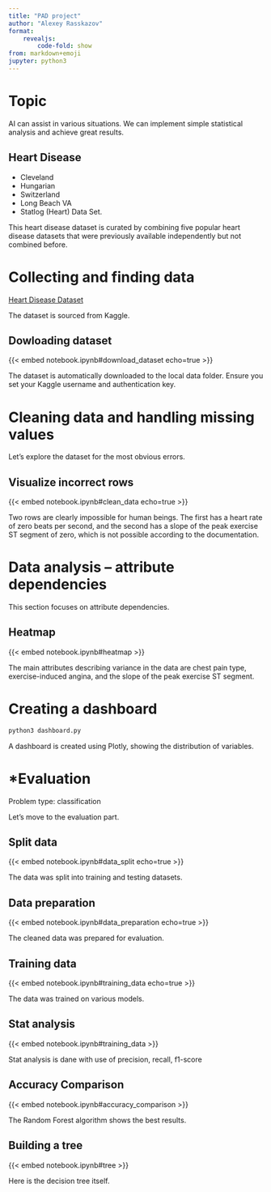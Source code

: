```yaml
---
title: "PAD project"
author: "Alexey Rasskazov"
format: 
    revealjs:
        code-fold: show
from: markdown+emoji
jupyter: python3
---
```


# Topic

::: {.notes}
AI can assist in various situations. We can implement simple statistical analysis and achieve great results.
:::

## Heart Disease

- Cleveland
- Hungarian
- Switzerland
- Long Beach VA
- Statlog (Heart) Data Set.

::: {.notes}
This heart disease dataset is curated by combining five popular heart disease datasets that were previously available independently but not combined before.
:::

# Collecting and finding data

[Heart Disease Dataset](https://www.kaggle.com/datasets/mexwell/heart-disease-dataset)

::: {.notes}
The dataset is sourced from Kaggle.
:::

## Dowloading dataset

{{< embed notebook.ipynb#download_dataset echo=true >}}

::: {.notes}
The dataset is automatically downloaded to the local data folder. Ensure you set your Kaggle username and authentication key.
:::

# Cleaning data and handling missing values

::: {.notes}
Let's explore the dataset for the most obvious errors.
:::

## Visualize incorrect rows

{{< embed notebook.ipynb#clean_data echo=true >}}

::: {.notes}
Two rows are clearly impossible for human beings. The first has a heart rate of zero beats per second, and the second has a slope of the peak exercise ST segment of zero, which is not possible according to the documentation.
:::

# Data analysis – attribute dependencies

::: {.notes}
This section focuses on attribute dependencies.
:::

## Heatmap

{{< embed notebook.ipynb#heatmap >}}

::: {.notes}
The main attributes describing variance in the data are chest pain type, exercise-induced angina, and the slope of the peak exercise ST segment.
:::

# Creating a dashboard

```bash
python3 dashboard.py
```

::: {.notes}
A dashboard is created using Plotly, showing the distribution of variables.
:::

# *Evaluation
Problem type: classification

::: {.notes}
Let's move to the evaluation part.
:::

## Split data

{{< embed notebook.ipynb#data_split echo=true >}}

::: {.notes}
The data was split into training and testing datasets.
:::

## Data preparation

{{< embed notebook.ipynb#data_preparation echo=true >}}

::: {.notes}
The cleaned data was prepared for evaluation.
:::

## Training data

{{< embed notebook.ipynb#training_data echo=true >}}

::: {.notes}
The data was trained on various models.
:::

## Stat analysis

{{< embed notebook.ipynb#training_data >}}

::: {.notes}
Stat analysis is dane with use of precision, recall, f1-score
:::

## Accuracy Comparison

{{< embed notebook.ipynb#accuracy_comparison >}}

::: {.notes}
The Random Forest algorithm shows the best results.
:::

## Building a tree

{{< embed notebook.ipynb#tree >}}

::: {.notes}
Here is the decision tree itself.
:::


